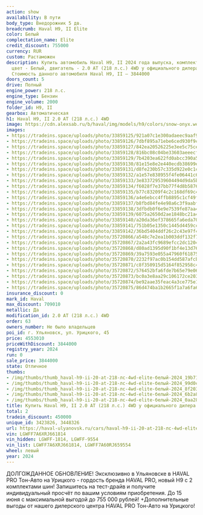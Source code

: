 ```yaml
---
action: show
availability: В пути
body_type: Внедорожник 5 дв.
breadcrumb: Haval H9, II Elite
color: Белый
complectation_name: Elite
credit_discount: 755000
currency: RUR
custom: Растаможен
description: Купить автомобиль Haval H9, II 2024 года выпуска, комплектация Elite,
  цвет - Белый, двигатель - 2.0 AT (218 л.с.) 4WD у официального дилера в г. Ульяновск.
  Стоимость данного автомобиля Haval H9, II – 3844000
doors_count: 5
drive: Полный
engine_power: 218 л.с.
engine_type: Бензин
engine_volume: 2000
folder_id: H9, II
gearbox: Автоматическая
h1: Haval H9, II 2.0 AT (218 л.с.) 4WD
image: https://cdn.alexsab.ru/b/haval/img/models/h9/colors/snow-onyx.webp
images:
- https://tradeins.space/uploads/photo/33859125/921a07c1e300adaeec9aaf92e3519b71.jpg
- https://tradeins.space/uploads/photo/33859126/7dbf895a71ebe6ced930f9c492c99d0c.jpg
- https://tradeins.space/uploads/photo/33859127/842ea20526225e3ee5c75ce4d718f203.jpg
- https://tradeins.space/uploads/photo/33859128/816bc08c04be33603aeeecfab876b2a8.jpg
- https://tradeins.space/uploads/photo/33859129/7b4203ea622fd0abcc390a537ed0aa28.jpg
- https://tradeins.space/uploads/photo/33859130/81e15e8e2e440ecdb38699ead1057ffb.jpg
- https://tradeins.space/uploads/photo/33859131/d8fe230b57c335d922e0c1c374fff696.jpg
- https://tradeins.space/uploads/photo/33859132/a1e57e838955f4fe06441c6ca629299e.jpg
- https://tradeins.space/uploads/photo/33859133/3e833729539604494d9da5b9d083fb58.jpg
- https://tradeins.space/uploads/photo/33859134/f6028f7e37bb77f4d8b587639c980f1d.jpg
- https://tradeins.space/uploads/photo/33859135/b77c83209f4c2c168df69c43b3942318.jpg
- https://tradeins.space/uploads/photo/33859136/a4e6ebcc4ffb8895c1cf49fa0d02f565.jpg
- https://tradeins.space/uploads/photo/33859137/b8fbd84fe4e98a6c3f9aabf2e052960d.jpg
- https://tradeins.space/uploads/photo/33859138/3dfbdb0f6e9e7539fe87aa4e509e527e.jpg
- https://tradeins.space/uploads/photo/33859139/6075a2650d2ae1848bc21a4760df400e.jpg
- https://tradeins.space/uploads/photo/33859140/a20da36ef378665fa6eda7095754d57c.jpg
- https://tradeins.space/uploads/photo/33859141/751b05e1350c1445d4459cc8e21697d1.jpg
- https://tradeins.space/uploads/photo/33859142/36bd5404ddf26c2c43e97f40f5dcbc71.jpg
- https://tradeins.space/uploads/photo/35720866/a548c7e2ea1b003ddf132f71c3b361f4.jpg
- https://tradeins.space/uploads/photo/35720867/2a2a43fc9689efcc2dc120463d852a93.jpg
- https://tradeins.space/uploads/photo/35720868/d80ad1395d90f1bf4e13d76422d97aab.jpg
- https://tradeins.space/uploads/photo/35720869/39a7593e055a47960f61875a7518dc2d.jpg
- https://tradeins.space/uploads/photo/35720870/2232f97ac0b154dd587afcb72d8df226.jpg
- https://tradeins.space/uploads/photo/35720871/c8f350915d5164f852958c42e5ab2f67.jpg
- https://tradeins.space/uploads/photo/35720872/576452bfa6fde7b65e79e0679b0b66d9.jpg
- https://tradeins.space/uploads/photo/35720873/bc0a3e8aa29c106172ce20323100243e.jpg
- https://tradeins.space/uploads/photo/35720874/be92aae35feac4a3ce775e12b62ab8ca.jpg
- https://tradeins.space/uploads/photo/35720875/86d474ba1b2665f1a7a6fa6185825756.jpg
insurance_discount: 0
mark_id: Haval
max_discount: 709010
metallic: Да
modification_id: 2.0 AT (218 л.с.) 4WD
order: 63
owners_number: Не было владельцев
poi_id: г. Ульяновск, ул. Урицкого, 45
price: 4553010
priceWithDiscount: 3844000
registry_year: 2024
run: 0
sale_price: 3844000
state: Отличное
thumbs:
- /img/thumbs/thumb_haval-h9-ii-20-at-218-лс-4wd-elite-белый-2024_19b71_0.webp
- /img/thumbs/thumb_haval-h9-ii-20-at-218-лс-4wd-elite-белый-2024_99d0c_1.webp
- /img/thumbs/thumb_haval-h9-ii-20-at-218-лс-4wd-elite-белый-2024_8f203_2.webp
- /img/thumbs/thumb_haval-h9-ii-20-at-218-лс-4wd-elite-белый-2024_6b2a8_3.webp
- /img/thumbs/thumb_haval-h9-ii-20-at-218-лс-4wd-elite-белый-2024_0aa28_4.webp
title: Купить Haval H9, II 2.0 AT (218 л.с.) 4WD у официального дилера в Ульяновске
total: 2
tradein_discount: 450000
unique_id: 3423826, 3448326
url: https://haval-ulyanovsk.ru/cars/haval-h9-ii-20-at-218-лс-4wd-elite-белый-2024/
vin: LGWFF7A6XRJ661814
vin_hidden: LGWFF-1814, LGWFF-9554
vin_list: LGWFF7A6XRJ661814, LGWFF7A60RJ659554
wheel: левый
year: 2024
---
```

<p>
 ДОЛГОЖДАННОЕ ОБНОВЛЕНИЕ! Эксклюзивно в Ульяновске в HAVAL PRO Тон-Авто на Урицкого - гордость бренда HAVAL PRO, новый H9 с 2 комплектами шин! Запишитесь на тест-драйв и получите индивидуальный просчёт по вашим условиям приобретения. До 15 июня с максимальной выгодой до 755 000 рублей! +Дополнительные выгоды от нашего дилерского центра HAVAL PRO Тон-Авто на Урицкого!
</p>
<p>
</p>
<p>
</p>
